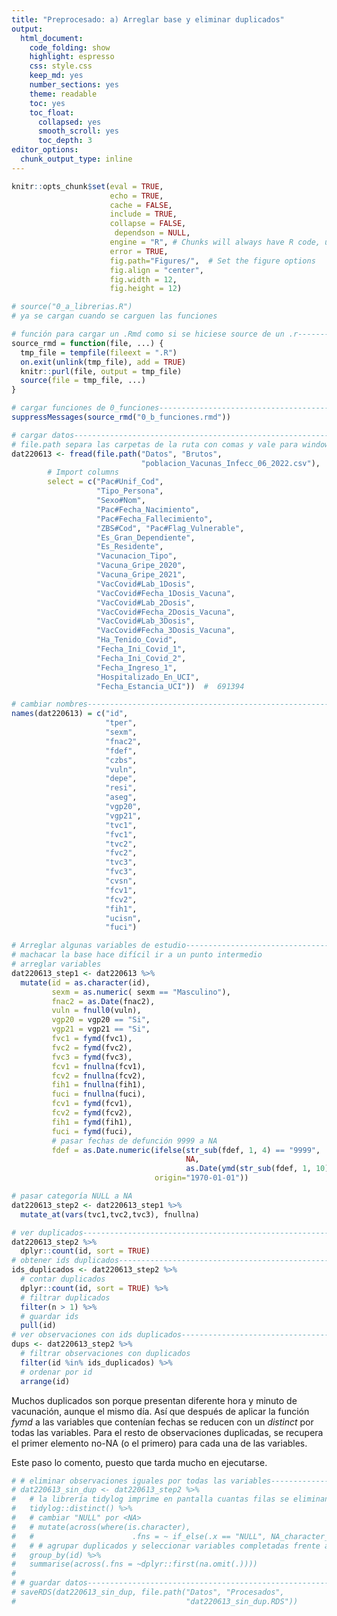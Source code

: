 ```yaml
---
title: "Preprocesado: a) Arreglar base y eliminar duplicados"
output: 
  html_document:
    code_folding: show
    highlight: espresso
    css: style.css
    keep_md: yes
    number_sections: yes
    theme: readable
    toc: yes  
    toc_float:
      collapsed: yes
      smooth_scroll: yes
      toc_depth: 3     
editor_options: 
  chunk_output_type: inline
---
```



```r
knitr::opts_chunk$set(eval = TRUE, 
                      echo = TRUE, 
                      cache = FALSE,
                      include = TRUE,
                      collapse = FALSE,
                       dependson = NULL,
                      engine = "R", # Chunks will always have R code, unless noted
                      error = TRUE,
                      fig.path="Figures/",  # Set the figure options
                      fig.align = "center", 
                      fig.width = 12,
                      fig.height = 12)

```


```r
# source("0_a_librerias.R")
# ya se cargan cuando se carguen las funciones

```

```r
# función para cargar un .Rmd como si se hiciese source de un .r---------------
source_rmd = function(file, ...) {
  tmp_file = tempfile(fileext = ".R")
  on.exit(unlink(tmp_file), add = TRUE)
  knitr::purl(file, output = tmp_file)
  source(file = tmp_file, ...)
}

```

```r
# cargar funciones de 0_funciones----------------------------------------------
suppressMessages(source_rmd("0_b_funciones.rmd"))

```

```r
# cargar datos-----------------------------------------------------------------
# file.path separa las carpetas de la ruta con comas y vale para windows y mac
dat220613 <- fread(file.path("Datos", "Brutos",
                             "poblacion_Vacunas_Infecc_06_2022.csv"),  
        # Import columns
        select = c("Pac#Unif_Cod", 
                   "Tipo_Persona", 
                   "Sexo#Nom", 
                   "Pac#Fecha_Nacimiento", 
                   "Pac#Fecha_Fallecimiento", 
                   "ZBS#Cod", "Pac#Flag_Vulnerable", 
                   "Es_Gran_Dependiente", 
                   "Es_Residente",
                   "Vacunacion_Tipo", 
                   "Vacuna_Gripe_2020",
                   "Vacuna_Gripe_2021",
                   "VacCovid#Lab_1Dosis",
                   "VacCovid#Fecha_1Dosis_Vacuna",
                   "VacCovid#Lab_2Dosis",
                   "VacCovid#Fecha_2Dosis_Vacuna",
                   "VacCovid#Lab_3Dosis",
                   "VacCovid#Fecha_3Dosis_Vacuna",
                   "Ha_Tenido_Covid",	
                   "Fecha_Ini_Covid_1",
                   "Fecha_Ini_Covid_2",
                   "Fecha_Ingreso_1",
                   "Hospitalizado_En_UCI",
                   "Fecha_Estancia_UCI"))  #  691394

```


```r
# cambiar nombres--------------------------------------------------------------
names(dat220613) = c("id",
                     "tper",
                     "sexm",
                     "fnac2",
                     "fdef",
                     "czbs",
                     "vuln",
                     "depe",
                     "resi",
                     "aseg",
                     "vgp20",
                     "vgp21",
                     "tvc1",
                     "fvc1",
                     "tvc2",
                     "fvc2",
                     "tvc3",
                     "fvc3",
                     "cvsn",
                     "fcv1",
                     "fcv2",
                     "fih1",
                     "ucisn",
                     "fuci")

```

```r
# Arreglar algunas variables de estudio----------------------------------------
# machacar la base hace difícil ir a un punto intermedio
# arreglar variables
dat220613_step1 <- dat220613 %>% 
  mutate(id = as.character(id), 
         sexm = as.numeric( sexm == "Masculino"),
         fnac2 = as.Date(fnac2),
         vuln = fnull0(vuln),
         vgp20 = vgp20 == "Si",
         vgp21 = vgp21 == "Si",
         fvc1 = fymd(fvc1),
         fvc2 = fymd(fvc2),
         fvc3 = fymd(fvc3),
         fcv1 = fnullna(fcv1),
         fcv2 = fnullna(fcv2),
         fih1 = fnullna(fih1),
         fuci = fnullna(fuci),
         fcv1 = fymd(fcv1),
         fcv2 = fymd(fcv2),
         fih1 = fymd(fih1),
         fuci = fymd(fuci),
         # pasar fechas de defunción 9999 a NA 
         fdef = as.Date.numeric(ifelse(str_sub(fdef, 1, 4) == "9999", 
                                       NA, 
                                       as.Date(ymd(str_sub(fdef, 1, 10)))), 
                                origin="1970-01-01"))

# pasar categoría NULL a NA
dat220613_step2 <- dat220613_step1 %>% 
  mutate_at(vars(tvc1,tvc2,tvc3), fnullna)

```

```r
# ver duplicados---------------------------------------------------------------
dat220613_step2 %>% 
  dplyr::count(id, sort = TRUE) 
# obtener ids duplicados-------------------------------------------------------
ids_duplicados <- dat220613_step2 %>%
  # contar duplicados
  dplyr::count(id, sort = TRUE) %>% 
  # filtrar duplicados
  filter(n > 1) %>% 
  # guardar ids
  pull(id)
# ver observaciones con ids duplicados-----------------------------------------
dups <- dat220613_step2 %>% 
  # filtrar observaciones con duplicados
  filter(id %in% ids_duplicados) %>% 
  # ordenar por id
  arrange(id)

```

Muchos duplicados son porque presentan diferente hora y minuto de vacunación, aunque el mismo día. Así que después de aplicar la función *fymd* a las variables que contenían fechas se reducen con un *distinct* por todas las variables. Para el resto de observaciones duplicadas, se recupera el primer elemento no-NA (o el primero) para cada una de las variables.

Este paso lo comento, puesto que tarda mucho en ejecutarse.

```r
# # eliminar observaciones iguales por todas las variables-----------------------
# dat220613_sin_dup <- dat220613_step2 %>%
#   # la librería tidylog imprime en pantalla cuantas filas se eliminan
#   tidylog::distinct() %>%
#   # cambiar "NULL" por <NA>
#   # mutate(across(where(is.character), 
#   #                      .fns = ~ if_else(.x == "NULL", NA_character_, .x))) %>% 
#   # # agrupar duplicados y seleccionar variables completadas frente a <NA>
#   group_by(id) %>% 
#   summarise(across(.fns = ~dplyr::first(na.omit(.))))
# 
# # guardar datos----------------------------------------------------------------
# saveRDS(dat220613_sin_dup, file.path("Datos", "Procesados",
#                                      "dat220613_sin_dup.RDS"))

```


